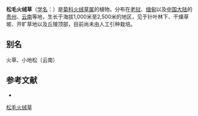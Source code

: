 {{Speciesbox
| name = 松毛火绒草
| status = 
| status_system = 
| image =
| genus = Leontopodium
| species = andersonii
| authority = C. B. Clarke
}}

'''松毛火绒草'''（[[学名|学名]]：{{lang|la|''Leontopodium andersonii''}}）是[[菊科|菊科]][[火绒草属|火绒草属]]的植物。分布在[[老挝|老挝]]、[[缅甸|缅甸]]以及[[中国大陆|中国大陆]]的[[贵州|贵州]]、[[云南|云南]]等地，生长于海拔1,000米至2,500米的地区，见于针叶林下、干燥草坡、开旷草地以及丘陵顶部，目前尚未由人工引种栽培。

== 别名 ==
火草、小地松（云南）

== 参考文献 ==
<div class="references-small">
* {{cite web| url =http://www.bioinfo.cn/db05/KmzwSpecies.php?action=view&id=4037| title =松毛火绒草| work =《中国高等植物数据库全库》| publisher =中国科学院微生物研究所| author =昆明植物研究所| accessdate =2009-02-25| deadurl =yes| archiveurl =https://web.archive.org/web/20160305102549/http://www.bioinfo.cn/db05/KmzwSpecies.php?action=view&id=4037| archivedate =2016-03-05}}
</div>
{{Taxonbar|from=Q11104640}}

[[Category:火绒草属|松毛火绒草]]


{{植物小作品}}